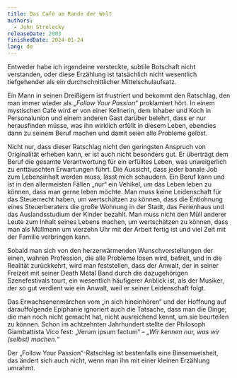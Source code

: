 ```yaml
---
title: Das Café am Rande der Welt
authors:
  - John Strelecky
releaseDate: 2003
finishedDate: 2024-01-24
lang: de
---
```



<BookHeading frontmatter={frontmatter} />

Entweder habe ich irgendeine versteckte, subtile Botschaft nicht verstanden,
oder diese Erzählung ist tatsächlich nicht wesentlich tiefgehender als ein
durchschnittlicher Mittelschulaufsatz.

Ein Mann in seinen Dreißigern ist frustriert und bekommt den Ratschlag, den man
immer wieder als _„Follow Your Passion“_ proklamiert hört. In einem mystischen
Café wird er von einer Kellnerin, dem Inhaber und Koch in Personalunion und
einem anderen Gast darüber belehrt, dass er nur herausfinden müsse, was ihn
wirklich erfüllt in diesem Leben, ebendies dann zu seinem Beruf machen und damit
seien alle Probleme gelöst.

Nicht nur, dass dieser Ratschlag nicht den geringsten Anspruch von Originalität
erheben kann, er ist auch nicht besonders gut. Er überträgt dem Beruf die
gesamte Verantwortung für ein erfülltes Leben, was unweigerlich zu enttäuschten
Erwartungen führt. Die Aussicht, dass jeder banale Job zum Lebensinhalt werden
muss, lässt mich schaudern. Ein Beruf kann und ist in den allermeisten Fällen
„nur“ ein Vehikel, um das Leben leben zu können, dass man gerne leben möchte.
Man muss keine Leidenschaft für das Steuerrecht haben, um wertschätzen zu
können, dass die Entlohnung eines Steuerberaters die große Wohnung in der Stadt,
das Ferienhaus und das Auslandsstudium der Kinder bezahlt. Man muss nicht den
Müll anderer Leute zum Inhalt seines Lebens machen, um wertschätzen zu können,
dass man als Müllmann um vierzehn Uhr mit der Arbeit fertig ist und viel Zeit
mit der Familie verbringen kann.

Sobald man sich von den herzerwärmenden Wunschvorstellungen der einen, wahren
Profession, die alle Probleme lösen wird, befreit, und in die Realität
zurückkehrt, wird man feststellen, dass der Anwalt, der in seiner Freizeit mit
seiner Death Metal Band durch die dazugehörigen Szenefestivals tourt, ein
wesentlich häufigerer Anblick ist, als der Musiker, der so gut verdient wie ein
Anwalt, weil er seiner Leidenschaft folgt.

Das Erwachsenenmärchen vom „in sich hineinhören“ und der Hoffnung auf
darauffolgende Epiphanie ignoriert auch die Tatsache, dass man die Dinge, die
man noch nicht gemacht hat, nicht ausreichend kennt, um sie beurteilen zu
können. Schon im achtzehnten Jahrhundert stellte der Philosoph Giambattista Vico
fest: „Verum ipsum factum“ – _„Wir kennen nur, was wir (selbst) machen.“_

Der „Follow Your Passion“-Ratschlag ist bestenfalls eine Binsenweisheit, das
ändert sich auch nicht, wenn man ihn mit einer kleinen Erzählung umrahmt.
